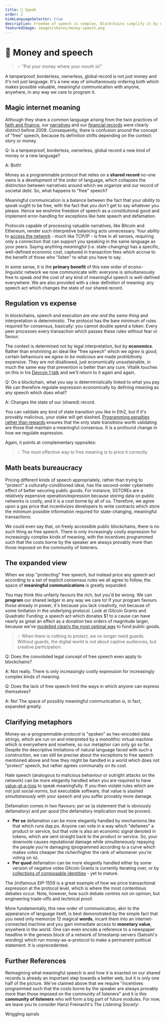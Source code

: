 ```yaml
---
title: 💸 Speak
order: 2
hideLanguageSelector: true
description: Freedom of speech is complex. Blockchains simplify it by ensuring anyone is free to speak AND that the cost of meaningful speech is well defined everywhere AND that harmful speech costs provably more to the speaker than the community of listeners. It is a profound shift in how we regulate expression.
featuredImage: images/shares/money-speech.png
---
```


# 💸 Money and speech

> 💡 "Put your money where your mouth is!" 

A tamperproof, borderless, ownerless, global record is not *just* money and it's not *just* 
language. It's a new way of simultaneously ordering both which makes possible valuable, 
meaningful communication with anyone, anywhere, in any way we care to program it.

## Magic internet meaning

Although they share a common language arising from the twin practices of [faith and finance](/learn/module-1/playdough-protocols/#faith-and-finance), 
our [narratives](/learn/module-0/conversation) and our [financial records](/learn/module-1/value/#narrative) 
were clearly distinct before 2009. Consequently, there is confusion around the concept of 
"free" speech, because its definition shifts depending on the context: story or money.

<Flash>

<Card>

Q: Is a tamperproof, borderless, ownerless, global record a new kind of money or a new language?

A: Both!

</Card>

</Flash>

Money as a programmable protocol that relies on a **shared record** no-one owns is a 
development of the *order* of language, which collapses the distinction between narratives 
around which we organize and our record of societal debt. So, what happens to "free" speech?

Meaningful communication is a balance between the fact that your *ability to speak* ought to be 
free, with the fact that you don't get to say whatever you please. Hence we enshrine freedom of 
speech as a constitutional good and implement error-handling for exceptions like hate speech and 
defamation.

Protocols capable of processing valuable narratives, like Bitcoin and Ethereum, render such 
interpretive balancing acts unnecessary. Your ability to [access the network](/learn/module-0/money-language/#open-protocols-and-a-network-of-value) - 
much like TCP/IP - is free in all senses, requiring only a connection that can support you 
speaking in the same language as your peers. Saying anything *meaningful* (i.e. state-changing) 
has a specific, well-defined economic cost, captured in transaction fees which accrue to the 
benefit of those who "listen" to what you have to say.

In some sense, it is the **primary benefit** of this new order of econo-linguistic network we 
now communicate with: everyone is simultaneously free to speak *and* the cost of any kind of 
meaningful speech is well-defined everywhere. We are also provided with a clear definition of 
meaning: any speech act which changes the state of our shared record.

## Regulation vs expense

In blockchains, speech and execution are *one and the same thing* and interpretation is 
deterministic. The protocol has the bare minimum of rules required for consensus, basically: 
you cannot double spend a token. Every peer processes every transaction which passes these 
rules without fear or favour.

The context is determined not by legal interpretation, but by **economics**. Rather than 
enshrining an ideal like "free speech" which we *agree is good*, certain behaviours we *agree 
to be malicious* are made prohibitively expensive. They are not disallowed, just economically 
unsustainable, in much the same way that prevention is better than any cure. Vitalik touches on this in his [Devcon 1 talk](/learn/module-1/understanding-ethereum/) and we'll return to it again and again.

<Flash>

<Card>

Q: On a blockchain, what you say is deterministically linked to what you pay. We can therefore regulate expression economically by defining meaning as any speech which does what?

A: Changes the state of our (shared) record.

</Card>

</Flash>

You can validate any kind of state transition you like in Eth2, but if it's provably malicious, 
your stake will get slashed. [Programming penalties rather than rewards](/learn/module-6/serenity/#proving-stake) ensures that the only state transitions worth validating are those that maintain a meaningful consensus. It is a profound change in how we regulate expression.

Again, it points at complementary opposites: 

> 💡 The most effective way to free meaning is to price it correctly.

## Math beats bureaucracy

Pricing different kinds of speech appropriately, rather than trying to "protect" a 
culturally-conditioned ideal, has the second-order cybernetic effect of better securing public 
goods. For instance, SSTOREs are a relatively expensive operation/expression because storing 
data on public networks is costly, and it is a cost borne by all of us. Therefore, we agree upon 
a gas price that incentivizes developers to write contracts which store the minimum possible 
information required for state-changing, meaningful transactions.

We could even say that, on freely accessible public blockchains, there is no such thing as free 
speech. There is only increasingly costly expression for increasingly complex kinds of meaning, 
with the incentives programmed such that the costs borne by the speaker are always provably more 
than those imposed on the community of listeners. 

## The expanded view

When we stop "protecting" free speech, but instead price any speech act according to a set of 
explicit consensus rules we all agree to follow, the space of **meaningful communications** is 
greatly expanded.

You may think this unfairly favours the rich, but you'd be wrong. We can **program** our shared 
ledger in any way we care to! If your program favours those already in power, it's because you 
lack creativity, not because of some limitation in the underlying protocol. Look at Gitcoin 
Grants and Quadratic Funding: a speech act which donates $1 to a cause can have nearly as great 
an effect as a donation two orders of magnitude larger, because 
we've [modelled clearly the most optimal way](/learn/module-4/liberal-radical/#optimal-gathering) 
to fund public goods.

> 💡 When there is nothing to protect, we no longer need guards. Without guards, the digital world is not about captive audiences, but creative participation.

<Flash>

<Card>

Q: Does the convoluted legal concept of free speech even apply to blockchains? 

A: Not really. There is only increasingly costly expression for increasingly complex kinds of meaning.

</Card>

<Card>

Q: Does the lack of free speech limit the ways in which anyone can express themselves?

A: No! The space of possibly meaningful communication is, in fact, expanded greatly.

</Card>

</Flash>

## Clarifying metaphors

Money-as-a-programmable-protocol is "spoken" as hex-encoded data strings, which are run on and 
interpreted by a monolithic virtual machine which is everywhere and nowhere, so our metaphor can 
only go so far. Despite the descriptive limitations of natural language faced with such a 
construction, we can still be precise about the exceptions to free speech mentioned above and 
how they might be handled in a world which does not "protect" speech, but rather agrees 
communally on its cost. 

<Process>

Hate speech (analogous to malicious behaviour or outright attacks on the network) can be more 
elegantly handled when you are required to have [value-at-a-loss](/learn/module-6/serenity/#a-defenders-game) to speak meaningfully. If you then violate rules which are not just social norms, but executable software, that value is slashed *simultaneously* with your speech and you suffer provably more damage.

<Box>

Defamation comes in two flavours: *per se* (a statement that is obviously defamatory) and *per quod* (the defamatory implication must be proven).
- **Per se** defamation can be more elegantly handled by <Link to="https://our.status.im/discover-a-brave-new-curve/" >mechanisms</Link> like that which runs <Link to="https://dap.ps">dap.ps</Link>. Anyone can vote in a way which "defames" a product or service, but that vote is also an economic signal denoted in tokens, which are sent straight back to the product or service. So, your downvote causes reputational damage while *simultaneously* repaying the people you're damaging (programmed according to a curve which makes votes cheaper the richer/higher the rank of whomever you're voting on is).
- **Per quod** defamation can be more elegantly handled either by some version of <Link to="https://gitcoin.co/blog/gitcoin-grants-round-5-funding-our-future/" >negative votes</Link> Gitcoin Grants is currently iterating over, or by [collections of composable identities](/learn/module-4/self-enquiry/) - yet to mature.

</Box>

The (in)famous <Link to="https://github.com/ethereum/EIPs/blob/master/EIPS/eip-1559.md">EIP-1559</Link> is a great example of how we price transactional expression at the protocol level, which is where the most contentious <Link to="https://github.com/ethereum/EIPs/blob/master/EIPS/eip-2593.md" >debates</Link> occur. Note, however, how such debate centres not on opinion, but engineering <Link to="/learn/module-4/consensus/#1-lack-of-disagreement-is-more-important-than-agreement">trade-offs</Link> and technical proof.

</Process>

More fundamentally, this new order of communication, akin to the appearance of language itself, 
is best demonstrated by the simple fact that you need only memorize 12 magical **words**, 
incant them into an internet-connected machine and you gain immediate access to **monetary value**, 
anywhere in the world. One can even encode a reference to a newspaper headline in the genesis 
block of a network of timestamp servers (Satoshi's wording) which run money-as-a-protocol to 
make a permanent political statement. It is unprecedented.

## Further References

Reimagining what meaningful speech is and how it is enacted on our shared records is already an important step towards a better web, but it is only one half of the picture. We've claimed above that we require "incentives programmed such that the costs borne by the speaker are always provably more than those imposed on the community of listeners" and it is this **community of listeners** who will form a big part of future modules. For now, we leave you to consider Hanzi Freinacht's _The Listening Society_:

<List>

<Link to="https://www.circularconversations.com/conversations/metamodern-values-for-a-listening-society">

Wriggling spirals

</Link>

</List>
